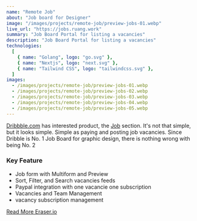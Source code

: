 ```yaml
---
name: "Remote Job"
about: "Job board for Designer"
image: "/images/projects/remote-job/preview-jobs-01.webp"
live_url: "https://jobs.ruang.work"
summary: "Job Board Portal for listing a vacancies"
description: "Job Board Portal for listing a vacancies"
technologies:
  [
    { name: "Golang", logo: "go.svg" },
    { name: "Nextjs", logo: "next.svg" },
    { name: "Tailwind CSS", logo: "tailwindcss.svg" },
  ]
images:
  - /images/projects/remote-job/preview-jobs-01.webp
  - /images/projects/remote-job/preview-jobs-02.webp
  - /images/projects/remote-job/preview-jobs-03.webp
  - /images/projects/remote-job/preview-jobs-04.webp
  - /images/projects/remote-job/preview-jobs-05.webp
---
```


[Dribbble.com](https://dribbble.com/jobs) has interested product, the [Job](https://dribbble.com) section. It's not that simple, but it looks simple. Simple as paying and posting job vacancies. Since Dribble is No. 1 Job Board for graphic design, there is nothing wrong with being No. 2

### Key Feature

- Job form with Multiform and Preview
- Sort, Filter, and Search vacancies feeds
- Paypal integration with one vacancie one subscription
- Vacancies and Team Management
- vacancy subscription management

[Read More Eraser.io](https://app.eraser.io/workspace/x4jchS3N44cIe0eY6Gy7?origin=share)

